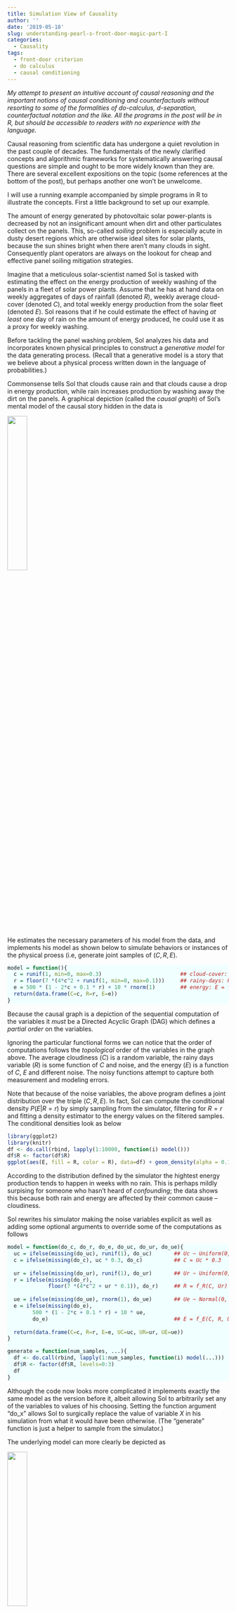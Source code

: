 ```yaml
---
title: Simulation View of Causality
author: ''
date: '2019-05-18'
slug: understanding-pearl-s-front-door-magic-part-I
categories:
  - Causality
tags:
  - front-door criterion
  - do calculus
  - causal conditioning
---
```

<style>
div.blue pre.r { background-color:azure; }
div.blue pre { background-color:#ffe2dd; }
</style>

_My attempt to present an intuitive account of causal reasoning and the important notions of causal conditioning and counterfactuals without resorting to some of the formalities of do-calculus, d-separation, counterfactual notation and the like. All the programs in the post will be in R, but should be accessible to readers with no experience with the language._

Causal reasoning from scientific data has undergone a quiet revolution in the past couple of decades. The fundamentals of the newly clarified concepts and algorithmic frameworks for systematically answering causal questions are simple and ought to be more widely known than they are. There are several excellent expositions on the topic (some references at the bottom of the post), but perhaps another one won't be unwelcome. 

I will use a running example accompanied by simple programs in R to illustrate the concepts. First a little background to set up our example. 

The amount of energy generated by photovoltaic solar power-plants is decreased by not an insignificant amount when dirt and other particulates collect on the panels. This, so-called _soiling_ problem is especially acute in dusty desert regions which are otherwise ideal sites for solar plants, because the sun shines bright when there aren't many clouds in sight. Consequently plant operators are always on the lookout for cheap and effective panel soiling mitigation strategies.

Imagine that a meticulous solar-scientist named Sol is tasked with estimating the effect on the energy production of weekly washing of the panels in a fleet of solar power plants. Assume that he has at hand data on weekly aggregates of days of rainfall (denoted $R$), weekly average cloud-cover (denoted $C$), and total weekly energy production from the solar fleet (denoted $E$). Sol reasons that if he could estimate the effect of having _at least_ one day of rain on the amount of energy produced, he could use it as a proxy for weekly washing.

Before tackling the panel washing problem, Sol analyzes his data and incorporates known physical principles to construct a _generative model_ for the data generating process. (Recall that a generative model is a story that we believe about a physical process written down in the language of probabilities.)

Commonsense tells Sol that clouds cause rain and that clouds cause a drop in energy production, while rain increases production by washing away the dirt on the panels. A graphical depiction (called the _causal graph_) of Sol's mental model of the causal story hidden in the data is

![](/post/2019-04-13-understanding-pearl-s-front-door-magic_files/solar_graph.png){width=30%}

He estimates the necessary parameters of his model from the data, and implements his model as shown below to simulate behaviors or instances of the physical proess (i.e, generate joint samples of $(C, R, E)$.

<div class = "blue">
```r
model = function(){
  c = runif(1, min=0, max=0.3)                         ## cloud-cover: C ~ Uniform(0, 0.3)
  r = floor(7 *(4*c^2 + runif(1, min=0, max=0.1)))     ## rainy-days: R = f_R(C, noise)
  e = 500 * (1 - 2*c + 0.1 * r) + 10 * rnorm(1)        ## energy: E = f_E(c, r, noise) 
  return(data.frame(C=c, R=r, E=e))
}
```
</div>

Because the causal graph is a depiction of the sequential computation of the variables it _must_ be a Directed Acyclic Graph (DAG) which defines a _partial order_ on the variables.

Ignoring the particular functional forms we can notice that the order of computations follows the _topological_ order of the variables in the graph above. The average cloudiness ($C$) is a random variable, the rainy days variable ($R$) is some function of $C$ and noise, and the energy ($E$) is a function of $C$, $E$ and different noise. The noisy functions attempt to capture both measurement and modeling errors. 

Note that because of the noise variables, the above program defines a joint distribution over the triple $(C, R, E)$. In fact, Sol can compute the conditional density $P(E | R=r)$ by simply sampling from the simulator, filtering for $R=r$ and fitting a density estimator to the energy values on the filtered samples. The conditional densities look as below

```r
library(ggplot2)
library(knitr)
df <- do.call(rbind, lapply(1:10000, function(i) model()))
df$R <- factor(df$R)
ggplot(aes(E, fill = R, color = R), data=df) + geom_density(alpha = 0.1)+ggtitle("P(E | R)")#+theme_bw() 
```

According to the distribution defined by the simulator the hightest energy production tends to happen in weeks with no rain. This is perhaps mildly surpising for someone who hasn't heard of _confounding_; the data shows this because both rain and energy are affected by their common cause -- cloudiness.

Sol rewrites his simulator making the noise variables explicit as well as adding some optional arguments to override some of the computations as follows

<div class = "blue">
```r
model = function(do_c, do_r, do_e, do_uc, do_ur, do_ue){
  uc = ifelse(missing(do_uc), runif(1), do_uc)       ## Uc ~ Uniform(0, 1)
  c = ifelse(missing(do_c), uc * 0.3, do_c)          ## C = Uc * 0.3 
  
  ur = ifelse(missing(do_ur), runif(1), do_ur)       ## Ur ~ Uniform(0, 1)
  r = ifelse(missing(do_r), 
             floor(7 *(4*c^2 + ur * 0.1)), do_r)     ## R = f_R(C, Ur)
  
  ue = ifelse(missing(do_ue), rnorm(1), do_ue)       ## Ue ~ Normal(0, 1)
  e = ifelse(missing(do_e), 
        500 * (1 - 2*c + 0.1 * r) + 10 * ue,
        do_e)                                        ## E = f_E(C, R, Ue)
  
  return(data.frame(C=c, R=r, E=e, UC=uc, UR=ur, UE=ue))
}

generate = function(num_samples, ...){
  df <- do.call(rbind, lapply(1:num_samples, function(i) model(...)))
  df$R <- factor(df$R, levels=0:3)
  df
}
```
</div>

Although the code now looks more complicated it implements exactly the same model as the version before it, albeit allowing Sol to arbitrarily set any of the variables to values of his choosing. Setting the function argument "do_x" allows Sol to surgically replace the value of variable $X$ in his simulation from what it would have been otherwise. (The "generate" function is just a helper to sample from the simulator.)

The underlying model can more clearly be depicted as 

![](/post/2019-04-13-understanding-pearl-s-front-door-magic_files/solar_graph_noise.png){width=30%}

The randomness in the simulator is owed only to the _indepdendent_ noise variables $U_C$, $U_R$ and $U_E$; the variables $C$, $R$ and $E$ are _deterministic_ functions of the variables they _listen to_ (to borrow a phrase that Judea Pearl populalized). We can think of the values taken by the noise variables $U_C$, $U_R$ and $U_E$ for any sample as _defining_ that sample. They give the sample its _individuality_ as it were.

A model with this structure is termed a _Structural Causal Model_, which I only mention to prime you to its encounter in future wanderings.    

The awesome power conferred by a simulator in one's possession brings a temptation to meddle that is hard to resist even for an old testament god, let alone a mere solar scientist. Sol dutifully proceeds to meddle.

Interventions
-------------
To determine the _causal_ effect of rain on energy production, Sol needs to simulate the process in a _parallel universe_ where rain can be controlled independently of its influence from cloudiness. (He is after all investigating the effect panel washing would have on energy production, and cloudiness would not affect the decision to wash.) He intervenes to set the rain variable to different values as follows

<div class = "blue">
```r
n <- 10000
## generate n samples each by setting do_r to different values 0, 1, 2, or 3
df_intervention <- do.call(rbind, lapply(0:3,function(r) generate(n, do_r = r)))
ggplot(aes(E, fill = R, color = R), data=df_intervention) + geom_density(alpha = 0.1)+ggtitle("P(E | do(R))")
```
</div>

The quantity $P(E|do(R=r))$ is shorthand for the distribution of $E$ produced when Sol samples from his simulator by setting the "do_r" argument to the value $r$. 

Contrary to the conditional probabilities estimated before, this simulation shows that more rain _causes_ more energy. The so-called __interventional distribution__ $P(E | do(R =r))$ is obtained by __causal conditioning__ and is in general _different_ from the __Bayesian conditional distribution__ $P(E|R=r)$. 

A graphical representation of the way the process unfolds in the parallel universe (and of the program that simulates it) is

![](/post/2019-04-13-understanding-pearl-s-front-door-magic_files/solar_graph_do_r.png){width=30%}

All the arrows pointing to the node $R$ have been severed and its value is set to $r$. This is the essence of what it means to intervene -- we remove any other causal influences on the variable on which we are intervening. This is why Bayesian conditioning differs from causal conditioning -- when we causally condition, we are hypothesizing a different universe which is running a _different program_, consequently producing a _different distribution_ over the observables. 

One way to internalize the conceptual difference between the two kinds of conditioning is to note that causal conditioning is carried out by setting the "do" argument of the simulator, whereas Bayesian conditioning is carried out by sampling and filtering. For example, to estimate $P(E | do(R =r), C=c)$ we sample from the simulator by setting argument do_r to $r$, then filter the generated samples for $C =c$ and compute the histogram over $E$ from the filtered samples.

So, what _is_ the distribution of $E$ given $do(R=r)$? First note that the joint probability $P(E, C|do(R=r))$ can be computed as

\begin{align}
P(E, C=c|do(R=r)) &= P(E|C=c, do(R=r)) P(C=c) \\
&= P(E|C=c, R=r) P(C=c) \\
\end{align}

The first equality stems from how $E$ is generated by the simulator -- first generate $C$ according its marginal probability and then generate $E$ from $C$ and the "intervened" value of $R$. The second equality results from the fact that if $C$ were fixed, it does not matter whether $R=r$ results "naturally" or from being intervened on. 

Therefore
$$P(E|do(R =r)) = \sum_c P(E, C=c|do(R=r)) = \sum_c P(E|C=c, R=r) P(C=c)$$
This result is an instance of something called the _backdoor formula_ about which I will have more to say in my next post. For now just notice how an expression for causal conditioning (with a "do") was translated into an expression containing only Bayesian conditioning (without any "do"s).

Now might be a good juncture to break for rest and to take in the scenery. As a warmup for what is coming next you might want to mull the following questions. Looking at the order of the calculations in Sol's simulator above may help.

- What is $P(E | do(R=r), do(U_R=u_r))$?
- How does $P(E|do(C = c))$ relate $P(E|C=c)$?
- What is the interpretation of $P(E|do(U_R = u_r))$?

Counterfactuals
---------------
As noted above for any one sample from the model, the particular values assumed by the random variables $U_C$, $U_R$ and $U_E$ for that sample completely specify it, and together represent a particular week in our universe. In other words, we can _define_ an individual week by _assigning_ specific values to these random variables. 

Let us generate a _single_ sample from, Sol's simulator. 

<div class = "blue">
```r
set.seed(0)
week_a = generate(1)                     ## generate one sample
kable(week_a, format="html", digits = 2) ## print the sample
```
</div>

We can now ask the following question. _What would the energy prodcution have been in this week had it not rained at all?_ This is what we call a _counterfactual_; a question about events in a universe where they unfolded contrary to those in our actual factual universe. 

What does this counterfactual question mean? Colloquially it means, "_all else being equal_ how would the energy production $E$ have changed to if we had set $R$ to zero?". Clearly the "all else" does not include $E$ itself. We only mean that while not changing anything that gives this week its _individuality_ how does intervening on $R$ affect $E$. 

As we said before, an instance derives its individuality from the values assumed by the noise variables $U_C$, $U_R$ and $U_E$. Therefore the way to answer the counterfactual is to run the simulator with the arguments do_uc, do_ur, do_ue set to 0.9, 0.27, and -0.33 respectively _and_ to set do_r to 0. 

<div class = "blue">
```r
counterfactual_week_a = generate(1, do_uc=0.9, do_ur=0.27, do_ue=-0.33, do_r=0)    ## counterfactual!
kable(counterfactual_week_a, format="html", digits = 2) 
```
</div>

We estimate that the energy production _would have been_ 227 Mwh ((instead of the 328 Mwh that was _actually observed_) had it not rained _in that particular week_.  Note that because all the noise variables are fixed there is no stochasticity left in the simulator -- it would produce exactly the same vector of observations no matter how many times we run it.

We can perform this $do(R=0)$ counterfactual computation for every instance in our universe. Because of the lack of stochasticity in counterfactual sample, there is a one-to-one correspondence between every example in the factual universe and those in the counterfactual universe. 

I will annotate the column names of the counterfactual samples by a subscript "r" (or "_r" in the column names) to indicate that these measurements are made in the parallel universe where $R$ was intervened on. 

<div class = "blue">
```r
n = 10000
weeks_actual = generate(n) 
weeks_counterfactual = do.call(rbind, lapply(1:n,function(i) 
           generate(1, do_uc=weeks_actual$UC[i], do_ur=weeks_actual$UR[i], do_ue=weeks_actual$UE[i], do_r=0)))
names(weeks_counterfactual) = paste0(names(weeks_counterfactual), "_r") ## rename counterfactual variables
df_counterfactual = cbind(weeks_actual,weeks_counterfactual)
kable(df_counterfactual[1:10,], format="html", digits = 2) 
```
</div>

As we expect, for all cases where $R=0$, the counterfactual values for all the variables equal their actual values (a no-rain week in our universe would see no difference in the counterfactual universe where we force it to not rain). Also since the noise variables in the counterfactual universe have the same values as those in ours the subscript "_r" is unnecessary. 

Let us compare the causal conditional distribution $P(E | do(R=0))$ with the distribution of the counterfactual energy variable $E_r$ in the above table.

<div class = "blue">
```r
plot(density(df_intervention$E[df_intervention$R == 0]), col="blue",
     main = "R = 0", xlab = "E")
lines(density(df_counterfactual[["E_r"]]), col="red")
```
</div>
Perhaps surprisingly they turn out to be the same. A moment's reflection about how these two distributions were generated from Sol's simulator should convince you that the inteventional distribution obtained by causal conditioning is _precisely_ the summary of counterfactuals over all the instances. In fact the interventional distribution $P(E|do(R=r))$ could more precisely be written as $P(E_r|R_r = r)$. (Note that this is __non-standard notation__ but makes it easier for me to keep everything straight.)

The notion of counterfactuals is therefore more fundamental than the notion of causal conditioning or interventional distributions. All interventional questions could be answered by generating counterfactual samples, and then appropriately conditioning and aggregating them.

We can ask very general conditional questions about this counterfactual universe. For example, "for a week with low energy production, what is the distribution of the decrease in energy production if we intervened to make it not rain?" Answer: $P(E - E_r|R_r=0, E < e)$. Filter the above table for $E < e$ and compute the histogram over the difference $E-E_r$ on the remaining rows.

We have been asking counterfactual questions about instances generated from the simulator. What if Sol wanted take a particular week from his dataset and ask what the energy production would have been had it not rained in _that week_? Since he only has access to the $C$, $R$ and $E$ variables for that week but _not_ the noise ($U_.$) variables, he cannot follow our simple procedure of running simulator with arguments do_r=0 and do_uc, do_ur and do_ue set to the particular values. The procedure he needs to follow is to first _estimate_ the _posterior distribution_ over the noise variables from the probabilistic model (which the simulator mirrors) conditioned on the observations for that week, and use samples from this posterior as arguments for the simulator. In pseudocode 

<div class = "blue">
```R
sample_counterfactual(c, r, e){ ## single week observation = (c, r, e)
  for(i in 1:num_samples) {
    uc, ur, ue = sample_from(P(UC, UR, UE | C=c, R=r, E=e))
    counterfactual_samples_E[i] = generate(1, do_r=0, do_uc=uc, do_ur=ur, do_ue=ue)[["E"]]
  }
  return(counterfactual_samples_E)
}
```
</div>

Note that this procedure is no longer one-to-one; for a given week we obtain a _distribution_ over the energy production in the counterfactual "no-rain" universe. 

To summarize, the procedure to answer causal questions is to translate it into a description of the variables to _fix_ in the simulator, and of how to filter and aggregate the generated samples. In the happy situation where we have a fully-fledged generative model (and hence a simulator) that can generate joint samples of all the variables in the physical process the preceeding discussion is (almost) the entire story.


Unhappy Situations
------------------
Regrettably we live in a universe where the demand for happiness outstrips supply. If a simulator of the physical process were not available to answer your counterfactuals, what else might be? 

- __Graph known, data with all variables measured__. This is a situation where you know all the variables that constitute the system, have observations for all of them, and also know the causal structure (the DAG). All you need to produce a simulator is to estimate the _functions_ that compute a variable from its parents (and the variable specific noise) -- the so-called _mechanisms_ of the causal model. In a future post I will present an approach for end-to-end learning of all the causal mechanisms of a system.

- __Graph known, _not_ all variables measured__. This is where you will need _do-calculus_ -- a framework systematized chiefly by the work of Judea Pearl and his students. The calculus enables a _completely algorithmisized_ analysis of the graph and your "do" question to tell you 1) whether your question can be answered from your incomplete data, 2) if it can, _produce a formula_ in terms of your observed variables to answer the question, and 3) if it cannot, specify for which unmeasured variables you will need to collect data to make the question answerable. Please take a moment to recover your composure after this astonishing claim. 

The R package "causaleffect" implements the do-calculus. (There is a similar python package called "dowhy".) A simple demonstration of the power of the calculus follows.

<div class = "blue">
```r
library(igraph)
library(causaleffect)
g = graph.formula(C -+ R, R -+ E, C -+ E, simplify=F) ## the causal graph
causal.effect(y="E", x="R", G = g)      ## produce the formula for P(E | do(R))
```
</div>

Note that this is the same _backdoor formula_ we derived earlier by appealing to specific features of our simulator, which here was produced _programmatically_.

- __Graph unknown, data with all variables measured__. Estimating the  causal structure is much easier if the data can be measured "actively", that is, by actually intervening in the system that you are studying. This is not a luxury that is available in most circumstances. Several algorithms have been proposed that exploit the Markov independences implied by a causal structure (under another fairly mild assumption called _faithfulness_) to estimate (the estimable parts of) the causal graph from passively collected data. 
- __Graph unknown, not all variables measured__. Even when not all the variables in the graph are measured certain facts about the causal structure can be inferred from the incomplete data. I do not understand this topic well enough to say more.
- __Graph unknown, no data__. If you happen to find yourself in this situation, you might be better off seeking out a Bodhisattva to help with your counterfactual questions.


References
-----------
1. [If correlation doesn’t imply causation, then what does?](http://www.michaelnielsen.org/ddi/if-correlation-doesnt-imply-causation-then-what-does/), by Michael Nielsen. A excellent exposition of the basic concepts of causal calculus. A good place to start for the beginner. 
2. [The Book of Why](http://bayes.cs.ucla.edu/WHY/), by Judea Pearl & Dana Mackenzie. You would do well read this book by the father of modern causal reasoning intended for the popular audience. 
3. [Lecture Notes](https://www.stat.cmu.edu/~cshalizi/uADA/12/), by Cosma Shalizi. This is an excellent resource for slightly more technical material but presented in a very engaging manner, not only about causality but other statistical topics.


